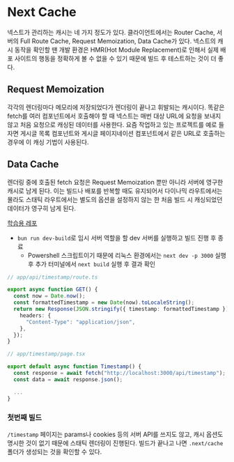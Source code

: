 # Next Cache 
넥스트가 관리하는 캐시는 네 가지 정도가 있다. 클라이언트에서는 Router Cache, 서버의 Full Route Cache, Request Memoization, Data Cache가 있다. 넥스트의 캐시 동작을 확인할 땐 개발 환경은 HMR(Hot Module Replacement)로 인해서 실제 배포 사이트의 행동을 정확하게 볼 수 없을 수 있기 때문에 빌드 후 테스트하는 것이 더 좋다.

## Request Memoization 
각각의 렌더링마다 메모리에 저장되었다가 렌더링이 끝나고 휘발되는 캐시이다. 똑같은 fetch를 여러 컴포넌트에서 호출해야 할 때 넥스트는 매번 대상 URL에 요청을 보내지 않고 처음 요청으로 캐싱된 데이터를 사용한다. 요즘 작업하고 있는 프로젝트를 예로 들자면 게시글 목록 컴포넌트와 게시글 페이지네이션 컴포넌트에서 같은 URL로 호출하는 경우에 이 캐싱 기법이 사용된다. 

## Data Cache
렌더링 중에 호출된 fetch 요청은 Request Memoization 뿐만 아니라 서버에 영구한 캐시로 남게 된다. 이는 빌드나 배포를 반복할 때도 유지되어서 다이나믹 라우트에서는 몰라도 스태틱 라우트에서는 별도의 옵션을 설정하지 않는 한 처음 빌드 시 캐싱되었던 데이터가 영구히 남게 된다. 

<u>[학습용 레포](https://github.com/forestream)</u>
- `bun run dev-build`로 임시 서버 역할을 할 dev 서버를 실행하고 빌드 진행 후 종료
    - Powershell 스크립트이기 때문에 리눅스 환경에서는 `next dev -p 3000` 실행 후 추가 터미널에서 `next build` 실행 후 결과 확인

```ts
// app/api/timestamp/route.ts

export async function GET() {
  const now = Date.now();
  const formattedTimestamp = new Date(now).toLocaleString();
  return new Response(JSON.stringify({ timestamp: formattedTimestamp }), {
    headers: {
      "Content-Type": "application/json",
    },
  });
}

```

```ts
// app/timestamp/page.tsx

export default async function Timestamp() {
  const response = await fetch("http://localhost:3000/api/timestamp");
  const data = await response.json();

  ...
}
```

### 첫번째 빌드
`/timestamp` 페이지는 params나 cookies 등의 서버 API를 쓰지도 않고, 캐시 옵션도 명시한 것이 없기 때문에 스태틱 렌더링이 진행된다. 빌드가 끝나고 나면 `.next/cache` 폴더가 생성되는 것을 확인할 수 있다. 
